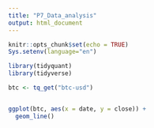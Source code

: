 ```yaml
---
title: "P7_Data_analysis"
output: html_document
---
```


```r
knitr::opts_chunk$set(echo = TRUE)
Sys.setenv(language="en")

library(tidyquant)
library(tidyverse)
```


```r

btc <- tq_get("btc-usd")


ggplot(btc, aes(x = date, y = close)) +
  geom_line()


```

